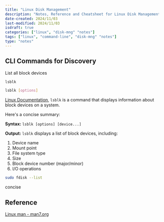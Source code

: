 ```yaml
---
title: "Linux Disk Management"
description: "Notes, Reference and Cheatsheet for Linux Disk Management"
date-created: 2024/11/03
last-modified: 2024/11/03
isdraft: true
categories: ["linux", "disk-mng" "notes"]
tags: ["linux", "command-line", "disk-mng" "notes"]
type: "notes"
---
```


## CLI Commands for Discovery 

List all block devices 

```sh 
lsblk 
```
```sh 
lsblk [options]
```

[Linux Documentation](https://www.kernel.org/doc/Documentation/block/lsblk.txt), `lsblk` is a command that displays information about block devices on a system.

Here's a concise summary:

**Syntax:** `lsblk [options] [device...]`

**Output:**
`lsblk` displays a list of block devices, including:

1. Device name
2. Mount point
3. File system type
4. Size
5. Block device number (major/minor)
6. I/O operations


```sh
sudo fdisk --list  
```

concise 

## Reference 

[Linux man - man7.org](https://man7.org/linux/man-pages/man8/)